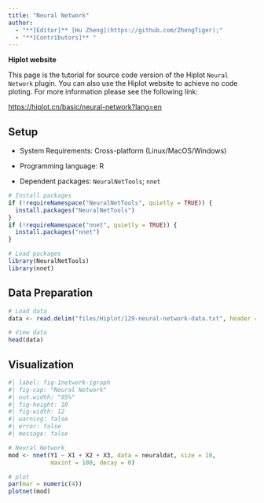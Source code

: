 ```yaml
---
title: "Neural Network"
author:
  - "**[Editor]** [Hu Zheng](https://github.com/ZhengTiger);"
  - "**[Contributors]** "
---
```


::: callout-note
**Hiplot website**

This page is the tutorial for source code version of the Hiplot `Neural Network` plugin. You can also use the Hiplot website to achieve no code ploting. For more information please see the following link:

<https://hiplot.cn/basic/neural-network?lang=en>
:::

## Setup

-   System Requirements: Cross-platform (Linux/MacOS/Windows)

-   Programming language: R

-   Dependent packages: `NeuralNetTools`; `nnet`

```r
# Install packages
if (!requireNamespace("NeuralNetTools", quietly = TRUE)) {
  install.packages("NeuralNetTools")
}
if (!requireNamespace("nnet", quietly = TRUE)) {
  install.packages("nnet")
}

# Load packages
library(NeuralNetTools)
library(nnet)
```

## Data Preparation

```r
# Load data
data <- read.delim("files/Hiplot/129-neural-network-data.txt", header = T)

# View data
head(data)
```

## Visualization

```r
#| label: fig-1network-igraph
#| fig-cap: "Neural Network"
#| out.width: "95%"
#| fig-height: 10
#| fig-width: 12
#| warning: false
#| error: false
#| message: false

# Neural Network
mod <- nnet(Y1 ~ X1 + X2 + X3, data = neuraldat, size = 10,
            maxint = 100, decay = 0)

# plot
par(mar = numeric(4))
plotnet(mod)
```


